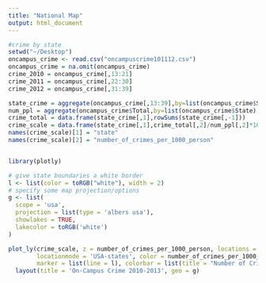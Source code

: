 ```yaml
---
title: "National Map"
output: html_document
---
```



```r
#crime by state
setwd("~/Desktop")
oncampus_crime <- read.csv("oncampuscrime101112.csv")
oncampus_crime = na.omit(oncampus_crime)
crime_2010 = oncampus_crime[,13:21]
crime_2011 = oncampus_crime[,22:30]
crime_2012 = oncampus_crime[,31:39]

state_crime = aggregate(oncampus_crime[,13:39],by=list(oncampus_crime$State), FUN=sum)[-1,]
num_ppl = aggregate(oncampus_crime$Total,by=list(oncampus_crime$State), FUN=sum)[-1,]
crime_total = data.frame(state_crime[,1],rowSums(state_crime[,-1]))
crime_scale = data.frame(state_crime[,1],crime_total[,2]/num_ppl[,2]*1000)
names(crime_scale)[1] = "state" 
names(crime_scale)[2] = "number_of_crimes_per_1000_person"


library(plotly)

# give state boundaries a white border
l <- list(color = toRGB("white"), width = 2)
# specify some map projection/options
g <- list(
  scope = 'usa',
  projection = list(type = 'albers usa'),
  showlakes = TRUE,
  lakecolor = toRGB('white')
)

plot_ly(crime_scale, z = number_of_crimes_per_1000_person, locations = state, type = 'choropleth',
        locationmode = 'USA-states', color = number_of_crimes_per_1000_person, colors = 'Purples',
        marker = list(line = l), colorbar = list(title = "Number of Crimes Per 1000 Person")) %>%
  layout(title = 'On-Campus Crime 2010-2013', geo = g)

```

